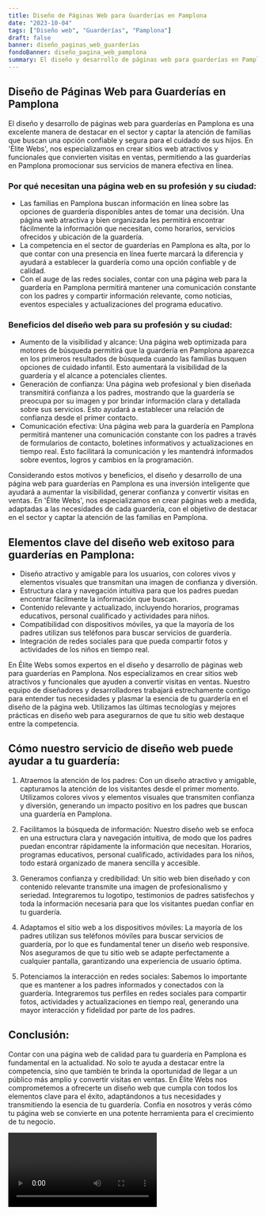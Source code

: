 ```yaml
---
title: Diseño de Páginas Web para Guarderías en Pamplona
date: "2023-10-04"
tags: ["Diseño web", "Guarderías", "Pamplona"]
draft: false
banner: diseño_paginas_web_guarderías
fondoBanner: diseño_pagina_web_pamplona
summary: El diseño y desarrollo de páginas web para guarderías en Pamplona es una excelente manera de destacar en el sector y captar la atención de familias que buscan una opción confiable y segura para el cuidado de sus hijos. En 'Élite Webs', nos especializamos en crear sitios web atractivos y funcionales que convierten visitas en ventas, permitiendo a las guarderías en Pamplona promocionar sus servicios de manera efectiva en línea.
---
```



## Diseño de Páginas Web para Guarderías en Pamplona

El diseño y desarrollo de páginas web para guarderías en Pamplona es una excelente manera de destacar en el sector y captar la atención de familias que buscan una opción confiable y segura para el cuidado de sus hijos. En 'Élite Webs', nos especializamos en crear sitios web atractivos y funcionales que convierten visitas en ventas, permitiendo a las guarderías en Pamplona promocionar sus servicios de manera efectiva en línea.

### Por qué necesitan una página web en su profesión y su ciudad:

- Las familias en Pamplona buscan información en línea sobre las opciones de guardería disponibles antes de tomar una decisión. Una página web atractiva y bien organizada les permitirá encontrar fácilmente la información que necesitan, como horarios, servicios ofrecidos y ubicación de la guardería.
- La competencia en el sector de guarderías en Pamplona es alta, por lo que contar con una presencia en línea fuerte marcará la diferencia y ayudará a establecer la guardería como una opción confiable y de calidad.
- Con el auge de las redes sociales, contar con una página web para la guardería en Pamplona permitirá mantener una comunicación constante con los padres y compartir información relevante, como noticias, eventos especiales y actualizaciones del programa educativo.

### Beneficios del diseño web para su profesión y su ciudad:

- Aumento de la visibilidad y alcance: Una página web optimizada para motores de búsqueda permitirá que la guardería en Pamplona aparezca en los primeros resultados de búsqueda cuando las familias busquen opciones de cuidado infantil. Esto aumentará la visibilidad de la guardería y el alcance a potenciales clientes.
- Generación de confianza: Una página web profesional y bien diseñada transmitirá confianza a los padres, mostrando que la guardería se preocupa por su imagen y por brindar información clara y detallada sobre sus servicios. Esto ayudará a establecer una relación de confianza desde el primer contacto.
- Comunicación efectiva: Una página web para la guardería en Pamplona permitirá mantener una comunicación constante con los padres a través de formularios de contacto, boletines informativos y actualizaciones en tiempo real. Esto facilitará la comunicación y les mantendrá informados sobre eventos, logros y cambios en la programación.

Considerando estos motivos y beneficios, el diseño y desarrollo de una página web para guarderías en Pamplona es una inversión inteligente que ayudará a aumentar la visibilidad, generar confianza y convertir visitas en ventas. En 'Élite Webs', nos especializamos en crear páginas web a medida, adaptadas a las necesidades de cada guardería, con el objetivo de destacar en el sector y captar la atención de las familias en Pamplona.

<GifSeo />

<Cta />

## Elementos clave del diseño web exitoso para guarderías en Pamplona:

- Diseño atractivo y amigable para los usuarios, con colores vivos y elementos visuales que transmitan una imagen de confianza y diversión.
- Estructura clara y navegación intuitiva para que los padres puedan encontrar fácilmente la información que buscan.
- Contenido relevante y actualizado, incluyendo horarios, programas educativos, personal cualificado y actividades para niños.
- Compatibilidad con dispositivos móviles, ya que la mayoría de los padres utilizan sus teléfonos para buscar servicios de guardería.
- Integración de redes sociales para que pueda compartir fotos y actividades de los niños en tiempo real.

En Élite Webs somos expertos en el diseño y desarrollo de páginas web para guarderías en Pamplona. Nos especializamos en crear sitios web atractivos y funcionales que ayuden a convertir visitas en ventas. Nuestro equipo de diseñadores y desarrolladores trabajará estrechamente contigo para entender tus necesidades y plasmar la esencia de tu guardería en el diseño de la página web. Utilizamos las últimas tecnologías y mejores prácticas en diseño web para asegurarnos de que tu sitio web destaque entre la competencia.

## Cómo nuestro servicio de diseño web puede ayudar a tu guardería:

1. Atraemos la atención de los padres: Con un diseño atractivo y amigable, capturamos la atención de los visitantes desde el primer momento. Utilizamos colores vivos y elementos visuales que transmiten confianza y diversión, generando un impacto positivo en los padres que buscan una guardería en Pamplona.

2. Facilitamos la búsqueda de información: Nuestro diseño web se enfoca en una estructura clara y navegación intuitiva, de modo que los padres puedan encontrar rápidamente la información que necesitan. Horarios, programas educativos, personal cualificado, actividades para los niños, todo estará organizado de manera sencilla y accesible.

3. Generamos confianza y credibilidad: Un sitio web bien diseñado y con contenido relevante transmite una imagen de profesionalismo y seriedad. Integraremos tu logotipo, testimonios de padres satisfechos y toda la información necesaria para que los visitantes puedan confiar en tu guardería.

4. Adaptamos el sitio web a los dispositivos móviles: La mayoría de los padres utilizan sus teléfonos móviles para buscar servicios de guardería, por lo que es fundamental tener un diseño web responsive. Nos aseguramos de que tu sitio web se adapte perfectamente a cualquier pantalla, garantizando una experiencia de usuario óptima.

5. Potenciamos la interacción en redes sociales: Sabemos lo importante que es mantener a los padres informados y conectados con la guardería. Integraremos tus perfiles en redes sociales para compartir fotos, actividades y actualizaciones en tiempo real, generando una mayor interacción y fidelidad por parte de los padres.

## Conclusión:

Contar con una página web de calidad para tu guardería en Pamplona es fundamental en la actualidad. No solo te ayuda a destacar entre la competencia, sino que también te brinda la oportunidad de llegar a un público más amplio y convertir visitas en ventas. En Élite Webs nos comprometemos a ofrecerte un diseño web que cumpla con todos los elementos clave para el éxito, adaptándonos a tus necesidades y transmitiendo la esencia de tu guardería. Confía en nosotros y verás cómo tu página web se convierte en una potente herramienta para el crecimiento de tu negocio.

<Video />

<CtaBot job="Guarderías" city="Pamplona" />

<Gmaps query="Pamplona+españa+maps" />

